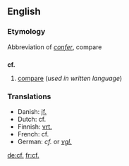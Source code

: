 ==English==
===Etymology===
Abbreviation of {{L.}} ''[[confer#Latin|confer]]'', compare

==={{abbreviation}}===
'''cf.'''

# [[compare]] (''used in written language'')

===Translations===
<!--Put ABBREVIATIONS in this table, where these exist-->
{{top}}
*Danish: [[jf.]]<!--[[jævnfør]]-->
*Dutch: cf. 
*Finnish: [[vrt.]]
*French: cf.
*German: ''cf.'' or ''[[vgl.]]''
{{mid}}
{{bottom}}

[[de:cf.]]
[[fr:cf.]]